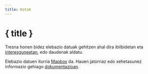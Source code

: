 ```yaml
---
title: Kotak
---
```


<script>
</script>

# <MountainSnow size="24" class="inline-block" style="margin-bottom: 5px" /> { title }

Tresna honen bidez elebazio datuak gehitzen ahal dira ibilbidetan eta [interesguneetan](../gpx), edo daudenak aldatu.

<div class="flex flex-row justify-center">
    <Elevation class="text-foreground p-3 border rounded-md shadow-lg" />
</div>

<DocsNote>

Elebazio datuen iturria <a href="https://mapbox.com" target="_blank">Mapbox</a> da.
Hauen jatorriaz edo xehetasunez informazio gehiago <a href="https://docs.mapbox.com/data/tilesets/reference/mapbox-terrain-dem-v1/#elevation-data" target="_blank">dokumentazioan</a>.

</DocsNote>
